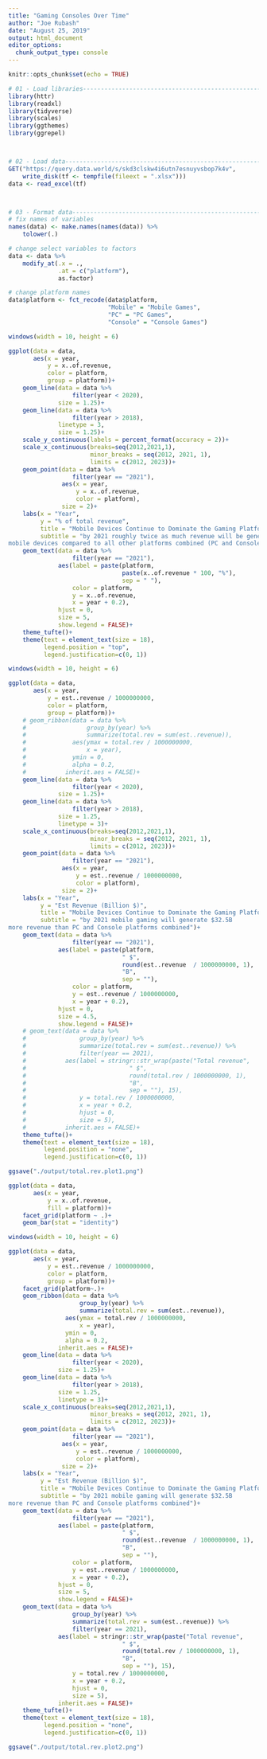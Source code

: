 ```yaml
---
title: "Gaming Consoles Over Time"
author: "Joe Rubash"
date: "August 25, 2019"
output: html_document
editor_options: 
  chunk_output_type: console
---
```


```r
knitr::opts_chunk$set(echo = TRUE)

# 01 - Load libraries-----------------------------------------------------------
library(httr)
library(readxl)
library(tidyverse)
library(scales)
library(ggthemes)
library(ggrepel)



# 02 - Load data----------------------------------------------------------------
GET("https://query.data.world/s/skd3clskw4i6utn7esnuyvsbop7k4v", 
    write_disk(tf <- tempfile(fileext = ".xlsx")))
data <- read_excel(tf)



# 03 - Format data--------------------------------------------------------------
# fix names of variables
names(data) <- make.names(names(data)) %>% 
    tolower(.)

# change select variables to factors
data <- data %>% 
    modify_at(.x = .,
              .at = c("platform"),
              as.factor)

# change platform names
data$platform <- fct_recode(data$platform,
                            "Mobile" = "Mobile Games",
                            "PC" = "PC Games",
                            "Console" = "Console Games")

```
```r
windows(width = 10, height = 6)

ggplot(data = data,
       aes(x = year,
           y = x..of.revenue,
           color = platform,
           group = platform))+
    geom_line(data = data %>% 
                  filter(year < 2020),
              size = 1.25)+
    geom_line(data = data %>% 
                  filter(year > 2018),
              linetype = 3,
              size = 1.25)+
    scale_y_continuous(labels = percent_format(accuracy = 2))+
    scale_x_continuous(breaks=seq(2012,2021,1),
                       minor_breaks = seq(2012, 2021, 1),
                       limits = c(2012, 2023))+
    geom_point(data = data %>%
                  filter(year == "2021"),
               aes(x = year,
                   y = x..of.revenue,
                   color = platform),
               size = 2)+
    labs(x = "Year",
         y = "% of total revenue",
         title = "Mobile Devices Continue to Dominate the Gaming Platforms Market",
         subtitle = "by 2021 roughly twice as much revenue will be generated from
mobile devices compared to all other platforms combined (PC and Console)")+
    geom_text(data = data %>%
                  filter(year == "2021"),
              aes(label = paste(platform,
                                paste(x..of.revenue * 100, "%"),
                                sep = " "),
                  color = platform,
                  y = x..of.revenue,
                  x = year + 0.2),
              hjust = 0,
              size = 5,
              show.legend = FALSE)+
    theme_tufte()+
    theme(text = element_text(size = 18),
          legend.position = "top",
          legend.justification=c(0, 1))


```
```r
windows(width = 10, height = 6)

ggplot(data = data,
       aes(x = year,
           y = est..revenue / 1000000000,
           color = platform,
           group = platform))+
    # geom_ribbon(data = data %>%
    #                 group_by(year) %>%
    #                 summarize(total.rev = sum(est..revenue)),
    #             aes(ymax = total.rev / 1000000000,
    #                 x = year),
    #             ymin = 0,
    #             alpha = 0.2,
    #           inherit.aes = FALSE)+
    geom_line(data = data %>% 
                  filter(year < 2020),
              size = 1.25)+
    geom_line(data = data %>% 
                  filter(year > 2018),
              size = 1.25,
              linetype = 3)+
    scale_x_continuous(breaks=seq(2012,2021,1),
                       minor_breaks = seq(2012, 2021, 1),
                       limits = c(2012, 2023))+
    geom_point(data = data %>%
                  filter(year == "2021"),
               aes(x = year,
                   y = est..revenue / 1000000000,
                   color = platform),
               size = 2)+
    labs(x = "Year",
         y = "Est Revenue (Billion $)",
         title = "Mobile Devices Continue to Dominate the Gaming Platforms Market",
         subtitle = "by 2021 mobile gaming will generate $32.5B
more revenue than PC and Console platforms combined")+
    geom_text(data = data %>%
                  filter(year == "2021"),
              aes(label = paste(platform,
                                " $",
                                round(est..revenue  / 1000000000, 1),
                                "B",
                                sep = ""),
                  color = platform,
                  y = est..revenue / 1000000000,
                  x = year + 0.2),
              hjust = 0,
              size = 4.5,
              show.legend = FALSE)+
    # geom_text(data = data %>%
    #               group_by(year) %>% 
    #               summarize(total.rev = sum(est..revenue)) %>% 
    #               filter(year == 2021),
    #           aes(label = stringr::str_wrap(paste("Total revenue",
    #                             " $",
    #                             round(total.rev / 1000000000, 1),
    #                             "B",
    #                             sep = ""), 15),
    #               y = total.rev / 1000000000,
    #               x = year + 0.2,
    #               hjust = 0,
    #               size = 5),
    #           inherit.aes = FALSE)+
    theme_tufte()+
    theme(text = element_text(size = 18),
          legend.position = "none",
          legend.justification=c(0, 1))

ggsave("./output/total.rev.plot1.png")
```
```r
ggplot(data = data,
       aes(x = year,
           y = x..of.revenue,
           fill = platform))+
    facet_grid(platform ~ .)+
    geom_bar(stat = "identity")
```
```r
windows(width = 10, height = 6)

ggplot(data = data,
       aes(x = year,
           y = est..revenue / 1000000000,
           color = platform,
           group = platform))+
    facet_grid(platform~.)+
    geom_ribbon(data = data %>%
                    group_by(year) %>%
                    summarize(total.rev = sum(est..revenue)),
                aes(ymax = total.rev / 1000000000, 
                    x = year),
                ymin = 0,
                alpha = 0.2,
              inherit.aes = FALSE)+
    geom_line(data = data %>% 
                  filter(year < 2020),
              size = 1.25)+
    geom_line(data = data %>% 
                  filter(year > 2018),
              size = 1.25,
              linetype = 3)+
    scale_x_continuous(breaks=seq(2012,2021,1),
                       minor_breaks = seq(2012, 2021, 1),
                       limits = c(2012, 2023))+
    geom_point(data = data %>%
                  filter(year == "2021"),
               aes(x = year,
                   y = est..revenue / 1000000000,
                   color = platform),
               size = 2)+
    labs(x = "Year",
         y = "Est Revenue (Billion $)",
         title = "Mobile Devices Continue to Dominate the Gaming Platforms Market",
         subtitle = "by 2021 mobile gaming will generate $32.5B
more revenue than PC and Console platforms combined")+
    geom_text(data = data %>%
                  filter(year == "2021"),
              aes(label = paste(platform,
                                " $",
                                round(est..revenue  / 1000000000, 1),
                                "B",
                                sep = ""),
                  color = platform,
                  y = est..revenue / 1000000000,
                  x = year + 0.2),
              hjust = 0,
              size = 5,
              show.legend = FALSE)+
    geom_text(data = data %>%
                  group_by(year) %>% 
                  summarize(total.rev = sum(est..revenue)) %>% 
                  filter(year == 2021),
              aes(label = stringr::str_wrap(paste("Total revenue",
                                " $",
                                round(total.rev / 1000000000, 1),
                                "B",
                                sep = ""), 15),
                  y = total.rev / 1000000000,
                  x = year + 0.2,
                  hjust = 0,
                  size = 5),
              inherit.aes = FALSE)+
    theme_tufte()+
    theme(text = element_text(size = 18),
          legend.position = "none",
          legend.justification=c(0, 1))

ggsave("./output/total.rev.plot2.png")
```
